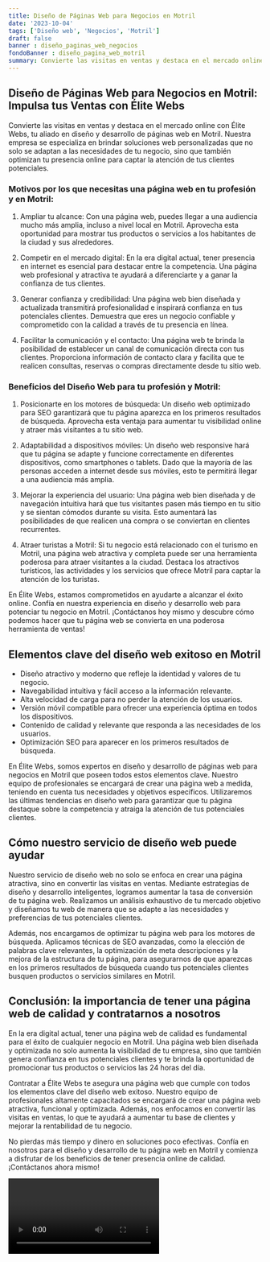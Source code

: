 ```yaml
---
title: Diseño de Páginas Web para Negocios en Motril
date: '2023-10-04'
tags: ['Diseño web', 'Negocios', 'Motril']
draft: false
banner : diseño_paginas_web_negocios
fondoBanner : diseño_pagina_web_motril
summary: Convierte las visitas en ventas y destaca en el mercado online con Élite Webs, tu aliado en diseño y desarrollo de páginas web en Motril. Nuestra empresa se especializa en brindar soluciones web personalizadas que no solo se adaptan a las necesidades de tu negocio, sino que también optimizan tu presencia online para captar la atención de tus clientes potenciales.
---
```


## Diseño de Páginas Web para Negocios en Motril: Impulsa tus Ventas con Élite Webs

Convierte las visitas en ventas y destaca en el mercado online con Élite Webs, tu aliado en diseño y desarrollo de páginas web en Motril. Nuestra empresa se especializa en brindar soluciones web personalizadas que no solo se adaptan a las necesidades de tu negocio, sino que también optimizan tu presencia online para captar la atención de tus clientes potenciales.

### Motivos por los que necesitas una página web en tu profesión y en Motril:

1. Ampliar tu alcance: Con una página web, puedes llegar a una audiencia mucho más amplia, incluso a nivel local en Motril. Aprovecha esta oportunidad para mostrar tus productos o servicios a los habitantes de la ciudad y sus alrededores.

2. Competir en el mercado digital: En la era digital actual, tener presencia en internet es esencial para destacar entre la competencia. Una página web profesional y atractiva te ayudará a diferenciarte y a ganar la confianza de tus clientes.

3. Generar confianza y credibilidad: Una página web bien diseñada y actualizada transmitirá profesionalidad e inspirará confianza en tus potenciales clientes. Demuestra que eres un negocio confiable y comprometido con la calidad a través de tu presencia en línea.

4. Facilitar la comunicación y el contacto: Una página web te brinda la posibilidad de establecer un canal de comunicación directa con tus clientes. Proporciona información de contacto clara y facilita que te realicen consultas, reservas o compras directamente desde tu sitio web.

### Beneficios del Diseño Web para tu profesión y Motril:

1. Posicionarte en los motores de búsqueda: Un diseño web optimizado para SEO garantizará que tu página aparezca en los primeros resultados de búsqueda. Aprovecha esta ventaja para aumentar tu visibilidad online y atraer más visitantes a tu sitio web.

2. Adaptabilidad a dispositivos móviles: Un diseño web responsive hará que tu página se adapte y funcione correctamente en diferentes dispositivos, como smartphones o tablets. Dado que la mayoría de las personas acceden a internet desde sus móviles, esto te permitirá llegar a una audiencia más amplia.

3. Mejorar la experiencia del usuario: Una página web bien diseñada y de navegación intuitiva hará que tus visitantes pasen más tiempo en tu sitio y se sientan cómodos durante su visita. Esto aumentará las posibilidades de que realicen una compra o se conviertan en clientes recurrentes.

4. Atraer turistas a Motril: Si tu negocio está relacionado con el turismo en Motril, una página web atractiva y completa puede ser una herramienta poderosa para atraer visitantes a la ciudad. Destaca los atractivos turísticos, las actividades y los servicios que ofrece Motril para captar la atención de los turistas.

En Élite Webs, estamos comprometidos en ayudarte a alcanzar el éxito online. Confía en nuestra experiencia en diseño y desarrollo web para potenciar tu negocio en Motril. ¡Contáctanos hoy mismo y descubre cómo podemos hacer que tu página web se convierta en una poderosa herramienta de ventas!

<GifSeo />

<Cta />

## Elementos clave del diseño web exitoso en Motril

- Diseño atractivo y moderno que refleje la identidad y valores de tu negocio.
- Navegabilidad intuitiva y fácil acceso a la información relevante.
- Alta velocidad de carga para no perder la atención de los usuarios.
- Versión móvil compatible para ofrecer una experiencia óptima en todos los dispositivos.
- Contenido de calidad y relevante que responda a las necesidades de los usuarios.
- Optimización SEO para aparecer en los primeros resultados de búsqueda.

En Élite Webs, somos expertos en diseño y desarrollo de páginas web para negocios en Motril que poseen todos estos elementos clave. Nuestro equipo de profesionales se encargará de crear una página web a medida, teniendo en cuenta tus necesidades y objetivos específicos. Utilizaremos las últimas tendencias en diseño web para garantizar que tu página destaque sobre la competencia y atraiga la atención de tus potenciales clientes.

## Cómo nuestro servicio de diseño web puede ayudar

Nuestro servicio de diseño web no solo se enfoca en crear una página atractiva, sino en convertir las visitas en ventas. Mediante estrategias de diseño y desarrollo inteligentes, logramos aumentar la tasa de conversión de tu página web. Realizamos un análisis exhaustivo de tu mercado objetivo y diseñamos tu web de manera que se adapte a las necesidades y preferencias de tus potenciales clientes.

Además, nos encargamos de optimizar tu página web para los motores de búsqueda. Aplicamos técnicas de SEO avanzadas, como la elección de palabras clave relevantes, la optimización de meta descripciones y la mejora de la estructura de tu página, para asegurarnos de que aparezcas en los primeros resultados de búsqueda cuando tus potenciales clientes busquen productos o servicios similares en Motril.

## Conclusión: la importancia de tener una página web de calidad y contratarnos a nosotros

En la era digital actual, tener una página web de calidad es fundamental para el éxito de cualquier negocio en Motril. Una página web bien diseñada y optimizada no solo aumenta la visibilidad de tu empresa, sino que también genera confianza en tus potenciales clientes y te brinda la oportunidad de promocionar tus productos o servicios las 24 horas del día.

Contratar a Élite Webs te asegura una página web que cumple con todos los elementos clave del diseño web exitoso. Nuestro equipo de profesionales altamente capacitados se encargará de crear una página web atractiva, funcional y optimizada. Además, nos enfocamos en convertir las visitas en ventas, lo que te ayudará a aumentar tu base de clientes y mejorar la rentabilidad de tu negocio.

No pierdas más tiempo y dinero en soluciones poco efectivas. Confía en nosotros para el diseño y desarrollo de tu página web en Motril y comienza a disfrutar de los beneficios de tener presencia online de calidad. ¡Contáctanos ahora mismo!

<Video />

<CtaBot job='Negocios' city='Motril'/>

<Gmaps query='Motril+españa+maps' />